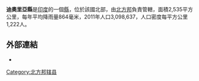 '''迪奧里亞縣'''是[[印度|印度]]的一個[[縣|縣]]，位於該國北部，由[[北方邦|北方邦]]負責管轄，面積2,535平方公里，每年平均降雨量864毫米，2011年人口3,098,637，人口密度每平方公里1,222人。

==外部連結==
*{{official website|http://deoria.nic.in}}

{{coord|26|30|36|N|83|46|48|E|region:IN-UP_type:adm2nd_source:kolossus-nowiki|display=title}}

{{Authority control}}
{{北方邦行政区划小作品}}
[[Category:北方邦辖县|Category:北方邦辖县]]